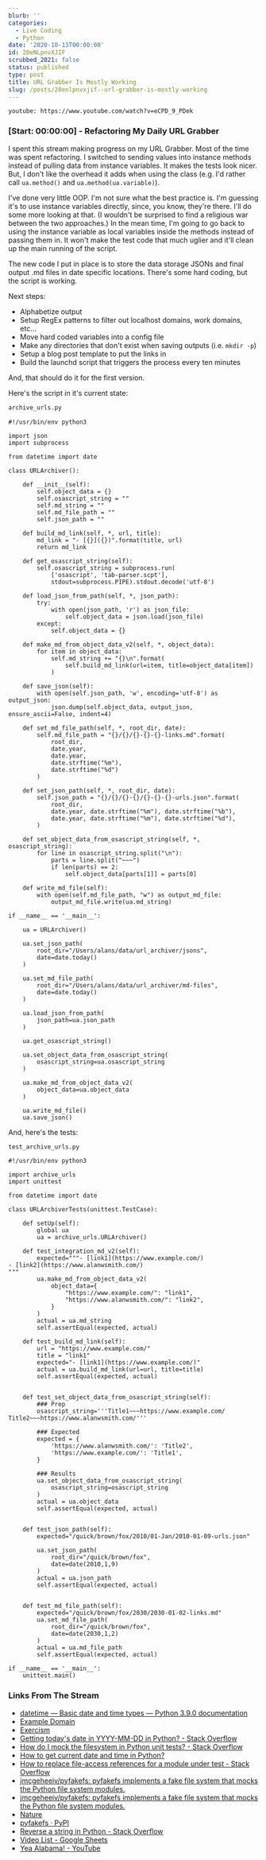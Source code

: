 ```yaml
---
blurb: ''
categories:
  - Live Coding
  - Python
date: '2020-10-13T00:00:00'
id: 20eNLpnvXJIF
scrubbed_2021: false
status: published
type: post
title: URL Grabber Is Mostly Working
slug: /posts/20enlpnvxjif--url-grabber-is-mostly-working
---
```


`youtube: https://www.youtube.com/watch?v=eCPD_9_PDek`

### [Start: 00:00:00] - Refactoring My Daily URL Grabber

I spent this stream making progress on my URL Grabber. Most of the time was spent refactoring. I switched to sending values into instance methods instead of pulling data from instance variables. It makes the tests look nicer. But, I don't like the overhead it adds when using the class (e.g. I'd rather call `ua.method()` and `ua.method(ua.variable)`).

I've done very little OOP. I'm not sure what the best practice is. I'm guessing it's to use instance variables directly, since, you know, they're there. I'll do some more looking at that. (I wouldn't be surprised to find a religious war between the two approaches.) In the mean time, I'm going to go back to using the instance variable as local variables inside the methods instead of passing them in. It won't make the test code that much uglier and it'll clean up the main running of the script. 

The new code I put in place is to store the data storage JSONs and final output .md files in date specific locations. There's some hard coding, but the script is working. 

Next steps:

- Alphabetize output
- Setup RegEx patterns to filter out localhost domains, work domains, etc...
- Move hard coded variables into a config file
- Make any directories that don't exist when saving outputs (i.e. `mkdir -p`)
- Setup a blog post template to put the links in
- Build the launchd script that triggers the process every ten minutes

And, that should do it for the first version. 

Here's the script in it's current state:

```python
archive_urls.py
```

```python{numberLines: true}
#!/usr/bin/env python3

import json
import subprocess

from datetime import date

class URLArchiver():

    def __init__(self):
        self.object_data = {}
        self.osascript_string = ""
        self.md_string = ""
        self.md_file_path = ""
        self.json_path = ""

    def build_md_link(self, *, url, title):
        md_link = "- [{}]({})".format(title, url)
        return md_link

    def get_osascript_string(self):
        self.osascript_string = subprocess.run(
            ['osascript', 'tab-parser.scpt'],
            stdout=subprocess.PIPE).stdout.decode('utf-8')

    def load_json_from_path(self, *, json_path):
        try:
            with open(json_path, 'r') as json_file:
                self.object_data = json.load(json_file)
        except:
            self.object_data = {}

    def make_md_from_object_data_v2(self, *, object_data):
        for item in object_data:
            self.md_string += "{}\n".format(
                self.build_md_link(url=item, title=object_data[item])
            )

    def save_json(self):
        with open(self.json_path, 'w', encoding='utf-8') as output_json:
            json.dump(self.object_data, output_json, ensure_ascii=False, indent=4)

    def set_md_file_path(self, *, root_dir, date):
        self.md_file_path = "{}/{}/{}-{}-{}-links.md".format(
            root_dir,
            date.year,
            date.year,
            date.strftime("%m"),
            date.strftime("%d")
        )

    def set_json_path(self, *, root_dir, date):
        self.json_path = "{}/{}/{}-{}/{}-{}-{}-urls.json".format(
            root_dir,
            date.year, date.strftime("%m"), date.strftime("%b"),
            date.year, date.strftime("%m"), date.strftime("%d"),
        )

    def set_object_data_from_osascript_string(self, *, osascript_string):
        for line in osascript_string.split("\n"):
            parts = line.split("~~~")
            if len(parts) == 2:
                self.object_data[parts[1]] = parts[0]

    def write_md_file(self):
        with open(self.md_file_path, "w") as output_md_file:
            output_md_file.write(ua.md_string)

if __name__ == '__main__':

    ua = URLArchiver()

    ua.set_json_path(
        root_dir="/Users/alans/data/url_archiver/jsons",
        date=date.today()
    )

    ua.set_md_file_path(
        root_dir="/Users/alans/data/url_archiver/md-files",
        date=date.today()
    )

    ua.load_json_from_path(
        json_path=ua.json_path
    )

    ua.get_osascript_string()

    ua.set_object_data_from_osascript_string(
        osascript_string=ua.osascript_string
    )

    ua.make_md_from_object_data_v2(
        object_data=ua.object_data
    )

    ua.write_md_file()
    ua.save_json()
```

And, here's the tests:

```python
test_archive_urls.py
```

```python{numberLines: true}
#!/usr/bin/env python3

import archive_urls
import unittest

from datetime import date

class URLArchiverTests(unittest.TestCase):

    def setUp(self):
        global ua
        ua = archive_urls.URLArchiver()

    def test_integration_md_v2(self):
        expected="""- [link1](https://www.example.com/)
- [link2](https://www.alanwsmith.com/)
"""
        ua.make_md_from_object_data_v2(
            object_data={
                "https://www.example.com/": "link1",
                "https://www.alanwsmith.com/": "link2",
            }
        )
        actual = ua.md_string
        self.assertEqual(expected, actual)

    def test_build_md_link(self):
        url = "https://www.example.com/"
        title = "link1"
        expected="- [link1](https://www.example.com/)"
        actual = ua.build_md_link(url=url, title=title)
        self.assertEqual(expected, actual)


    def test_set_object_data_from_osascript_string(self):
        ### Prep
        osascript_string='''Title1~~~https://www.example.com/
Title2~~~https://www.alanwsmith.com/'''

        ### Expected
        expected = {
            'https://www.alanwsmith.com/': 'Title2',
            'https://www.example.com/': 'Title1',
        }

        ### Results
        ua.set_object_data_from_osascript_string(
            osascript_string=osascript_string
        )
        actual = ua.object_data
        self.assertEqual(expected, actual)


    def test_json_path(self):
        expected="/quick/brown/fox/2010/01-Jan/2010-01-09-urls.json"

        ua.set_json_path(
            root_dir="/quick/brown/fox",
            date=date(2010,1,9)
        )
        actual = ua.json_path
        self.assertEqual(expected, actual)


    def test_md_file_path(self):
        expected="/quick/brown/fox/2030/2030-01-02-links.md"
        ua.set_md_file_path(
            root_dir="/quick/brown/fox",
            date=date(2030,1,2)
        )
        actual = ua.md_file_path
        self.assertEqual(expected, actual)

if __name__ == '__main__':
    unittest.main()
```





### Links From The Stream

- [datetime — Basic date and time types — Python 3.9.0 documentation](https://docs.python.org/3/library/datetime.html#datetime.date.year)
- [Example Domain](https://www.example.com/)
- [Exercism](https://exercism.io/)
- [Getting today's date in YYYY-MM-DD in Python? - Stack Overflow](https://stackoverflow.com/questions/32490629/getting-todays-date-in-yyyy-mm-dd-in-python)
- [How do I mock the filesystem in Python unit tests? - Stack Overflow](https://stackoverflow.com/questions/19672138/how-do-i-mock-the-filesystem-in-python-unit-tests)
- [How to get current date and time in Python?](https://www.programiz.com/python-programming/datetime/current-datetime)
- [How to replace file-access references for a module under test - Stack Overflow](https://stackoverflow.com/questions/16468443/how-to-replace-file-access-references-for-a-module-under-test)
- [jmcgeheeiv/pyfakefs: pyfakefs implements a fake file system that mocks the Python file system modules.](https://github.com/jmcgeheeiv/pyfakefs)
- [jmcgeheeiv/pyfakefs: pyfakefs implements a fake file system that mocks the Python file system modules.](https://github.com/jmcgeheeiv/pyfakefs/)
- [Nature](https://www.nature.com/)
- [pyfakefs · PyPI](https://pypi.org/project/pyfakefs/)
- [Reverse a string in Python - Stack Overflow](https://stackoverflow.com/questions/931092/reverse-a-string-in-python)
- [Video List - Google Sheets](https://docs.google.com/spreadsheets/d/1B-3mHilKzhGKW6r6Nb1cH7Nr2ekxV2STIgenpo2KkCQ/edit#gid=0)
- [Yea Alabama! - YouTube](https://www.youtube.com/watch?v=rTGEpDSfmJ4&t=22)
